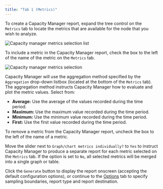 ```yaml
---
title: "Tab 1 (Metrics)"
---
```


<div id="capacity_manager_metrics" class="registered_link"></div>


To create a Capacity Manager report, expand the tree control on the `Metrics` tab to locate the metrics that are available for the node that you wish to analyze.

![Capacity manager metrics selection list](../../images/capacity_manager_metrics.png)

To include a metric in the Capacity Manager report, check the box to the left of the name of the metric on the `Metrics` tab.

![Capacity manager metrics selection](../../images/capacity_manager_add_metric.png)

Capacity Manager will use the aggregation method specified by the `Aggregation` drop-down listbox (located at the bottom of the `Metrics` tab). The aggregation method instructs Capacity Manager how to evaluate and plot the metric values. Select from:

-   **Average:** Use the average of the values recorded during the time period.
-   **Maximum:** Use the maximum value recorded during the time period.
-   **Minimum:** Use the minimum value recorded during the time period.
-   **First:** Use the first value recorded during the time period.

To remove a metric from the Capacity Manager report, uncheck the box to the left of the name of a metric.

Move the slider next to `Graph/chart metrics individually?` to `Yes` to instruct Capacity Manager to produce a separate report for each metric selected on the `Metrics` tab. If the option is set to `No`, all selected metrics will be merged into a single graph or table.

Click the `Generate` button to display the report onscreen (accepting the default configuration options), or continue to the [Options](../../04_toc_pem_features/08_capacity_manager/#capacity_manager_options) tab to specify sampling boundaries, report type and report destination.
